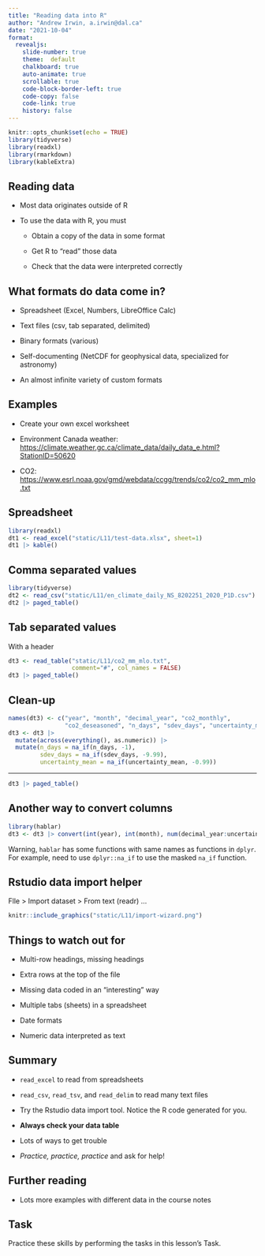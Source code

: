 ```yaml
---
title: "Reading data into R"
author: "Andrew Irwin, a.irwin@dal.ca"
date: "2021-10-04"
format:
  revealjs:
    slide-number: true
    theme:  default
    chalkboard: true
    auto-animate: true
    scrollable: true
    code-block-border-left: true
    code-copy: false
    code-link: true
    history: false
---
```


```r
knitr::opts_chunk$set(echo = TRUE)
library(tidyverse)
library(readxl)
library(rmarkdown)
library(kableExtra)
```

## Reading data

* Most data originates outside of R

* To use the data with R, you must

  * Obtain a copy of the data in some format
  
  * Get R to "read" those data
  
  * Check that the data were interpreted correctly

## What formats do data come in?

* Spreadsheet (Excel, Numbers, LibreOffice Calc)

* Text files (csv, tab separated, delimited)

* Binary formats (various)

* Self-documenting (NetCDF for geophysical data, specialized for astronomy)

* An almost infinite variety of custom formats 

## Examples {.smaller}

* Create your own excel worksheet

* Environment Canada weather: [https://climate.weather.gc.ca/climate_data/daily_data_e.html?StationID=50620](https://climate.weather.gc.ca/climate_data/daily_data_e.html?StationID=50620)

* CO2: [https://www.esrl.noaa.gov/gmd/webdata/ccgg/trends/co2/co2_mm_mlo.txt](https://www.esrl.noaa.gov/gmd/webdata/ccgg/trends/co2/co2_mm_mlo.txt)

## Spreadsheet {.smaller}

```r
library(readxl)
dt1 <- read_excel("static/L11/test-data.xlsx", sheet=1)
dt1 |> kable()
```

## Comma separated values {.smaller}

```r
library(tidyverse)
dt2 <- read_csv("static/L11/en_climate_daily_NS_8202251_2020_P1D.csv")
dt2 |> paged_table()
```

## Tab separated values {.smaller}

With a header

```r
dt3 <- read_table("static/L11/co2_mm_mlo.txt", 
                  comment="#", col_names = FALSE)
dt3 |> paged_table()
```

## Clean-up

```r
names(dt3) <- c("year", "month", "decimal_year", "co2_monthly", 
                "co2_deseasoned", "n_days", "sdev_days", "uncertainty_mean")
dt3 <- dt3 |> 
  mutate(across(everything(), as.numeric)) |>
  mutate(n_days = na_if(n_days, -1), 
         sdev_days = na_if(sdev_days, -9.99),
         uncertainty_mean = na_if(uncertainty_mean, -0.99))
```

---

```r
dt3 |> paged_table()
```

## Another way to convert columns

```r
library(hablar)
dt3 <- dt3 |> convert(int(year), int(month), num(decimal_year:uncertainty_mean) ) 
```

Warning, `hablar` has some functions with same names as functions in `dplyr`. For example, need to use `dplyr::na_if` to use the masked `na_if` function.

## Rstudio data import helper

Flle > Import dataset > From text (readr) ...

```r
knitr::include_graphics("static/L11/import-wizard.png")
```


## Things to watch out for

* Multi-row headings, missing headings

* Extra rows at the top of the file

* Missing data coded in an "interesting" way

* Multiple tabs (sheets) in a spreadsheet

* Date formats

* Numeric data interpreted as text


## Summary

* `read_excel` to read from spreadsheets

* `read_csv`, `read_tsv`, and `read_delim` to read many text files

* Try the Rstudio data import tool. Notice the R code generated for you.

* **Always check your data table**

* Lots of ways to get trouble

* _Practice, practice, practice_ and ask for help!


## Further reading

* Lots more examples with different data in the course notes


## Task

Practice these skills by performing the tasks in this lesson's Task.

